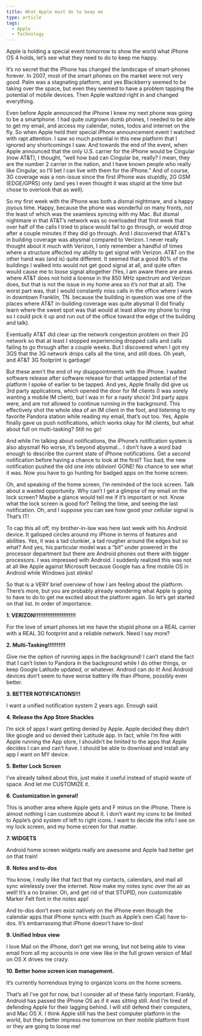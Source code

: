 ```yaml
---
title: What Apple must do to keep me
type: article
tags:
  - Apple
  - Technology
---
```


Apple is holding a special event tomorrow to show the world what iPhone OS 4 holds, let’s see what they need to do to keep me happy.

It’s no secret that the iPhone has changed the landscape of smart-phones forever. In 2007, most of the smart phones on the market were not very good. Palm was a stagnating platform, and yes Blackberry seemed to be taking over the space, but even they seemed to have a problem tapping the potential of mobile devices. Then Apple waltzed right in and changed everything.

Even before Apple announced the iPhone I knew my next phone was going to be a smartphone. I had quite outgrown dumb phones, I needed to be able to get my email, and access my calendar, notes, todos and internet on the fly. So when Apple held their special iPhone announcement event I watched with rapt attention. I saw so much potential in this new platform that I ignored any shortcomings I saw. And towards the end of the event, when Apple announced that the only U.S. carrier for the iPhone would be Cingular (now AT&T), I thought, “well how bad can Cingular be, really? I mean, they are the number 2 carrier in the nation, and I have known people who really like Cingular, so I’ll bet I can live with them for the iPhone.” And of course, 3G coverage was a non-issue since the first iPhone was stupidly, 2G GSM (EDGE/GPRS) only (and yes I even thought it was stupid at the time but chose to overlook that as well).

So my first week with the iPhone was both a dismal nightmare, and a happy joyous time. Happy, because the phone was wonderful on many fronts, not the least of which was the seamless syncing with my Mac. But dismal nightmare in that AT&T’s network was so overloaded that first week that over half of the calls I tried to place would fail to go through, or would drop after a couple minutes if they did go through. And I discovered that AT&T’s in building coverage was abysmal compared to Verizon. I never really thought about it much with Verizon, I only remember a handful of times where a structure affected my ability to get signal with Verizon. AT&T on the other hand was (and is) quite different. It seemed that a good 80% of the buildings I walked into would not get good signal at all, and quite often would cause me to loose signal altogether (Yes, I am aware there are areas where AT&T does not hold a license in the 850 MHz spectrum and Verizon does, but that is not the issue in my home area so it’s not that at all). The worst part was, that I would constantly miss calls in the office where I work in downtown Franklin, TN. because the building in question was one of the places where AT&T in-building coverage was quite abysmal (I did finally learn where the sweet spot was that would at least allow my phone to ring so I could pick it up and run out of the office toward the edge of the building and talk).

Eventually AT&T did clear up the network congestion problem on their 2G network so that at least I stopped experiencing dropped calls and calls failing to go through after a couple weeks. But I discovered when I got my 3GS that the 3G network drops calls all the time, and still does. Oh yeah, and AT&T 3G footprint is garbage!

But these aren’t the end of my disappointments with the iPhone. I waited software release after software release for that untapped potential of the platform I spoke of earlier to be tapped. And yes, Apple finally did give us 3rd party applications, which opened the door for IM clients (I was sorely wanting a mobile IM client), but I was in for a nasty shock! 3rd party apps were, and are not allowed to continue running in the background. This effectively shot the whole idea of an IM client in the foot, and listening to my favorite Pandora station while reading my email, that’s out too. Yes, Apple finally gave us push notifications, which works okay for IM clients, but what about full on multi-tasking? Still no go!

And while I’m talking about notifications, the iPhone’s notification system is also abysmal! No worse, it’s beyond abysmal… I don’t have a word bad enough to describe the current state of iPhone notifications. Get a second notification before having a chance to look at the first? Too bad, the new notification pushed the old one into oblivion! GONE! No chance to see what it was. Now you have to go hunting for badged apps on the home screen.

Oh, and speaking of the home screen, I’m reminded of the lock screen. Talk about a wasted opportunity. Why can’t I get a glimpse of my email on the lock screen? Maybe a glance would tell me if it’s important or not. Know what the lock screen is good for? Telling the time, and seeing the last notification. Oh, and I suppose you can see how good your cellular signal is That’s IT!

To cap this all off, my brother-in-law was here last week with his Android device. It galloped circles around my iPhone in terms of features and abilities. Yes, it was a tad clunkier, a tad rougher around the edges but so what? And yes, his particular model was a “bit” under powered in the processor department but there are Android phones out there with bigger processors. I was impressed with Android. I suddenly realized this was not at all like Apple against Microsoft because Google has a fine mobile OS in Android while Windows just stinks!

So that is a VERY brief overview of how I am feeling about the platform. There’s more, but you are probably already wondering what Apple is going to have to do to get me excited about the platform again. So let’s get started on that list. In order of importance.

**1\. VERIZON!!!!!!!!!!!!!!!!!!!!!!!**

For the love of smart phones let me have the stupid phone on a REAL carrier with a REAL 3G footprint and a reliable network. Need I say more?

**2\. Multi-Tasking!!!!!!!!!!**

Give me the option of running apps in the background! I can’t stand the fact that I can’t listen to Pandora in the background while I do other things, or keep Google Latitude updated, or whatever. Android can do it! And Android devices don’t seem to have worse battery life than iPhone, possibly even better.

**3\. BETTER NOTIFICATIONS!!!**

I want a unified notification system 2 years ago. Enough said.

**4\. Release the App Store Shackles**

I’m sick of apps I want getting denied by Apple. Apple decided they didn’t like google and so denied their Latitude app. In fact, while I’m fine with Apple running the App store, I shouldn’t be limited to the apps that Apple decides I can and can’t have. I should be able to download and install any app I want on MY device.

**5\. Better Lock Screen**

I’ve already talked about this, just make it useful instead of stupid waste of space. And let me CUSTOMIZE it.

**6\. Customization in general!**

This is another area where Apple gets and F minus on the iPhone. There is almost nothing I can customize about it. I don’t want my icons to be limited to Apple’s grid system of left to right icons. I want to decide the info I see on my lock screen, and my home screen for that matter.

**7\. WIDGETS**

Android home screen widgets really are awesome and Apple had better get on that train!

**8\. Notes and to-dos**

You know, I really like that fact that my contacts, calendars, and mail all sync wirelessly over the internet. Now make my notes sync over the air as well! It’s a no brainer. Oh, and get rid of that STUPID, non customizable Marker Felt font in the notes app!

And to-dos don’t even exist natively on the iPhone even though the calendar apps that iPhone syncs with (such as Apple’s own iCal) have to-dos. It’s embarrassing that iPhone doesn’t have to-dos!

**9\. Unified Inbox view**

I love Mail on the iPhone, don’t get me wrong, but not being able to view email from all my accounts in one view like in the full grown version of Mail on OS X drives me crazy.

**10\. Better home screen icon management.**

It’s currently horrendous trying to organize icons on the home screens.

That’s all I’ve got for now, but I consider all of these fairly important. Frankly, Android has passed the iPhone OS as if it was sitting still. And I’m tired of defending Apple for their lagging behind. I will still defend their computers, and Mac OS X. I think Apple still has the best computer platform in the world, but they better impress me tomorrow on their mobile platform front or they are going to loose me!
